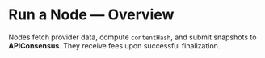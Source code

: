 # Run a Node — Overview

Nodes fetch provider data, compute `contentHash`, and submit snapshots to **APIConsensus**. They receive fees upon successful finalization.
